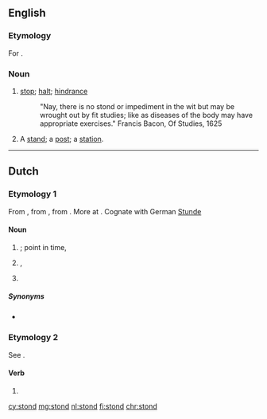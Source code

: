 ==English==

===Etymology===
For {{term|stand|lang=en}}.

===Noun===
{{en-noun}}

# {{context|obsolete|lang=en}} [[stop]]; [[halt]]; [[hindrance]]
#: {{rfquotek|Francis Bacon}} "Nay, there is no stond or impediment in the wit but may be wrought out by fit studies; like as diseases of the body may have appropriate exercises." Francis Bacon, Of Studies, 1625 
# {{context|obsolete|lang=en}} A [[stand]]; a [[post]]; a [[station]].
#: {{rfquotek|Spenser}}

{{Webster 1913}}

----

==Dutch==

===Etymology 1===
From {{inh|nl|dum|stonde}}, from {{inh|nl|odt|stunda||time, while}}, from {{inh|nl|gem-pro|*stundō||time, while}}. More at {{l|en|stound}}. Cognate with German [[Stunde]]

====Noun====
{{nl-noun|f|-en|stondje}}

# {{l|en|time}}; point in time, {{l|en|moment}}
# {{l|en|age}}, {{l|en|epoch}}
# {{l|en|hour}}

=====Synonyms=====
* {{sense|chronology}} {{l|nl|uur}}

===Etymology 2===
See {{term|staan|lang=nl}}.

====Verb====
{{nl-verb-form}}

# {{nl-verb form of|n=sg|t=past|staan}}

[[cy:stond]]
[[mg:stond]]
[[nl:stond]]
[[fi:stond]]
[[chr:stond]]